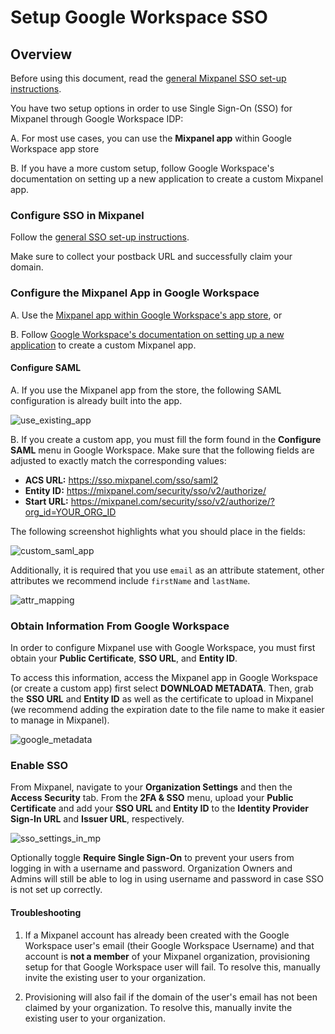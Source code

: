# Setup Google Workspace SSO


## Overview

Before using this document, read the [general Mixpanel SSO set-up instructions](/docs/access-security/single-sign-on).

You have two setup options in order to use Single Sign-On (SSO) for Mixpanel through Google Workspace IDP:

A.  For most use cases, you can use the **Mixpanel app** within Google Workspace app store

B.  If you have a more custom setup, follow Google Workspace's documentation on setting up a new application to create a custom Mixpanel app.

### Configure SSO in Mixpanel

Follow the [general SSO set-up instructions](/docs/access-security/single-sign-on).

Make sure to collect your postback URL and successfully claim your domain.

### Configure the Mixpanel App in Google Workspace

A.  Use the [Mixpanel app within Google Workspace's app store](https://admin.google.com/ac/apps/unified), or

B.  Follow [Google Workspace's documentation on setting up a new application](https://support.google.com/a/answer/6087519?hl=en) to create a custom Mixpanel app.

#### Configure SAML

A. If you use the Mixpanel app from the store, the following SAML configuration is already built into the app.

![use_existing_app](https://github.com/user-attachments/assets/4d42cf48-9b1e-4be2-8b56-ec76edaad118)

B. If you create a custom app, you must fill the form found in the **Configure SAML** menu in Google Workspace. Make sure that the following fields are adjusted to exactly match the corresponding values:

- **ACS URL:** https://sso.mixpanel.com/sso/saml2
- **Entity ID:** https://mixpanel.com/security/sso/v2/authorize/
- **Start URL:** https://mixpanel.com/security/sso/v2/authorize/?org_id=YOUR_ORG_ID

The following screenshot highlights what you should place in the fields:

![custom_saml_app](https://github.com/user-attachments/assets/be8660ff-084f-409e-9dec-49e17b7563e6)

Additionally, it is required that you use `email` as an attribute statement, other attributes we recommend include `firstName` and `lastName`.

![attr_mapping](https://github.com/user-attachments/assets/b10ea8bf-ff1a-4270-8b97-0d078ae46fde)

### Obtain Information From Google Workspace

In order to configure Mixpanel use with Google Workspace, you must first obtain your **Public Certificate**, **SSO URL**, and **Entity ID**.

To access this information, access the Mixpanel app in Google Workspace (or create a custom app) first select **DOWNLOAD METADATA**. Then, grab the **SSO URL** and **Entity ID** as well as the certificate to upload in Mixpanel (we recommend adding the expiration date to the file name to make it easier to manage in Mixpanel).

![google_metadata](https://github.com/user-attachments/assets/d1ea2115-eaf7-4cde-a01d-b9bb248314e3)

### Enable SSO

From Mixpanel, navigate to your **Organization Settings** and then the **Access Security** tab. From the **2FA & SSO** menu, upload your **Public Certificate** and add your **SSO URL** and **Entity ID** to the **Identity Provider Sign-In URL** and **Issuer URL**, respectively.

![sso_settings_in_mp](https://github.com/user-attachments/assets/e97be4c6-dc1f-44d1-adb4-530679bca9ba)

Optionally toggle **Require Single Sign-On** to prevent your users from logging in with a username and password. Organization Owners and Admins will still be able to log in using username and password in case SSO is not set up correctly.

#### Troubleshooting

1. If a Mixpanel account has already been created with the Google Workspace user's email (their Google Workspace Username) and that account is **not a member** of your Mixpanel organization, provisioning setup for that Google Workspace user will fail. To resolve this, manually invite the existing user to your organization.

2. Provisioning will also fail if the domain of the user's email has not been claimed by your organization. To resolve this, manually invite the existing user to your organization.
